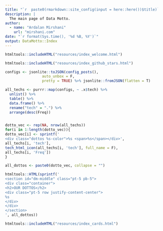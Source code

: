 ```yaml
---
title: "`r  paste0(rmarkdown::site_config(input = here::here())$title)`"
description: |
  The main page of Data Motto.
author:
  - name: "Ardalan Mirshani"
    url: "mirshani.com"
date: "`r format(Sys.time(), '%d %B, %Y')`"
output: DataMotto::Index
---
```


```r
htmltools::includeHTML("resources/index_welcome.html")
```

```r
htmltools::includeHTML("resources/index_github_stars.html")
```

```r
configs <- jsonlite::toJSON(config_posts(),
                 auto_unbox = F,
                 pretty = TRUE) %>% jsonlite::fromJSON(flatten = T)

all_techs <- purrr::map(configs, ~ .x$tech) %>% 
  unlist() %>%
  table() %>% 
  data.frame() %>% 
  rename("tech" = ".") %>%
  arrange(desc(Freq))


dotto_vec <- rep(NA, nrow(all_techs))
for(i in 1:length(dotto_vec)){
dotto_vec[i] <- sprintf('
<div class="dottos %s-color">%s <span>%s</span></div>', 
all_techs[i, 'tech'],
tech_html_icon(all_techs[i, 'tech'], full_name = F), 
all_techs[i, 'Freq'])
}

all_dottos <- paste0(dotto_vec, collapse = "")
```


```r
htmltools::HTML(sprintf('
<section id="dm-middle" class="pt-5 pb-5">
<div class="container">
<h2>OUR DOTTOS</h2>
<div class="pt-5 row justify-content-center">
%s
</div>
</div>
</section>
', all_dottos))
```

<!-- Section Our Dottos ------------------------>

```r
htmltools::includeHTML("resources/index_cards.html")
```
